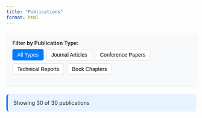 ```yaml
---
title: "Publications"
format: html
---
```


```{=html}
<style>
.filter-container {
  margin: 20px 0;
  padding: 15px;
  background-color: #f8f9fa;
  border-radius: 8px;
  border: 1px solid #e9ecef;
}

.filter-group {
  margin-bottom: 15px;
}

.filter-label {
  font-weight: 600;
  margin-bottom: 8px;
  display: block;
}

.filter-buttons {
  display: flex;
  flex-wrap: wrap;
  gap: 8px;
}

.filter-btn {
  padding: 6px 12px;
  border: 1px solid #ddd;
  background: white;
  border-radius: 4px;
  cursor: pointer;
  font-size: 14px;
  transition: all 0.2s;
}

.filter-btn:hover {
  background-color: #e9ecef;
}

.filter-btn.active {
  background-color: #007bff;
  color: white;
  border-color: #007bff;
}

.year-group {
  margin-bottom: 30px;
}

.year-header {
  font-size: 24px;
  font-weight: 700;
  color: #333;
  margin-bottom: 20px;
  padding-bottom: 8px;
  border-bottom: 2px solid #007bff;
}

.publication {
  margin-bottom: 25px;
  padding: 20px;
  background: white;
  border: 1px solid #e9ecef;
  border-radius: 8px;
  box-shadow: 0 2px 4px rgba(0,0,0,0.1);
  transition: all 0.2s;
}

.publication:hover {
  box-shadow: 0 4px 8px rgba(0,0,0,0.15);
  transform: translateY(-2px);
}

.publication.selected {
  border-left: 4px solid #28a745;
  background: #f8fff9;
}

.pub-title {
  font-size: 18px;
  font-weight: 600;
  color: #333;
  margin-bottom: 8px;
}

.pub-authors {
  font-style: italic;
  color: #666;
  margin-bottom: 6px;
}

.pub-venue {
  color: #555;
  margin-bottom: 8px;
}

.pub-meta {
  display: flex;
  gap: 15px;
  margin-bottom: 10px;
  flex-wrap: wrap;
}

.pub-year {
  font-weight: 600;
  color: #007bff;
}

.pub-type {
  background: #6c757d;
  color: white;
  padding: 2px 8px;
  border-radius: 12px;
  font-size: 12px;
  font-weight: 500;
}

.pub-link {
  color: #007bff;
  text-decoration: none;
  font-weight: 500;
}

.pub-link:hover {
  text-decoration: underline;
}

.no-results {
  text-align: center;
  color: #666;
  font-style: italic;
  margin: 40px 0;
}

.stats {
  background: #e7f3ff;
  padding: 15px;
  border-radius: 8px;
  margin-bottom: 20px;
  border-left: 4px solid #007bff;
}
</style>
```

```{=html}
<div class="filter-container">
  <div class="filter-group">
    <label class="filter-label">Filter by Publication Type:</label>
    <div class="filter-buttons">
      <button class="filter-btn active" data-type="all">All Types</button>
      <button class="filter-btn" data-type="Journal Article">Journal Articles</button>
      <button class="filter-btn" data-type="Conference Paper">Conference Papers</button>
      <button class="filter-btn" data-type="Technical Report">Technical Reports</button>
      <button class="filter-btn" data-type="Book Chapter">Book Chapters</button>
    </div>
  </div>
</div>

<div class="stats" id="stats">
  Showing <span id="visible-count">30</span> of <span id="total-count">30</span> publications
</div>

<div id="publications-container"></div>

<div class="no-results" id="no-results" style="display: none;">
  No publications found matching the selected filters.
</div>
```

```{=html}
<script>
const publications = [
  {
    title: "ExplOrs: Explanation oracles and the architecture of explainability",
    authors: ["R. Pappu"],
    venue: "Unpublished manuscript",
    year: 2020,
    type: "Technical Report",
    pdf: "https://nbviewer.jupyter.org/github/rpappu/pdf-publications/blob/master/Pappu-ExplOrs-Final-2020.pdf",
    selected: false
  },
  {
    title: "D3 - A system for recording complex experiments with an extension of SigMF",
    authors: ["A. Mohan", "R. Pappu", "S. Shadmand"],
    venue: "Proceedings of the GNU Radio Conference",
    year: 2018,
    type: "Conference Paper",
    pdf: "https://nbviewer.jupyter.org/github/rpappu/pdf-publications/blob/master/MohanPappuSHadmandGRCON2018.pdf",
    selected: false
  },
  {
    title: "Visualizing Uncertainty in Human Geography Data",
    authors: ["A. Brennen", "N. Miller", "R. Pappu", "K. Pernia", "L. Porter"],
    venue: "Technical Report",
    year: 2017,
    type: "Technical Report",
    pdf: "https://nbviewer.jupyter.org/github/rpappu/pdf-publications/blob/master/Uncertainty-Report_PUBLIC.pdf",
    selected: false
  },
  {
    title: "Making IRL Computable: the inevitable Internet of Things",
    authors: ["R. Pappu"],
    venue: "IQT Quarterly",
    year: 2016,
    type: "Technical Report",
    pdf: "https://nbviewer.jupyter.org/github/rpappu/pdf-publications/blob/master/IQT%20Quarterly%20Summer%202016%20-%20The%20Inevitable%20Internet%20of%20Things.pdf",
    selected: false
  },
  {
    title: "An Optimal Q-Algorithm For ISO 18000-6C UHF RFID",
    authors: ["Y. Maguire", "R. Pappu"],
    venue: "IEEE Transactions in Automation Science and Engineering",
    year: 2009,
    type: "Journal Article",
    pdf: "https://nbviewer.jupyter.org/github/rpappu/pdf-publications/blob/master/MaguirePappuIEEETrans2009.pdf",
    selected: false
  },
  {
    title: "Computational Display Holography",
    authors: ["W. Plesniak", "R. Pappu", "J. Underkoffler", "M. Lucente", "P. St-Hilaire"],
    venue: "Holographic Imaging",
    year: 2008,
    type: "Book Chapter",
    pdf: "",
    selected: false
  },
  {
    title: "Unidirectional Secret Sharing Across Time and Space with Applications to RFID Security",
    authors: ["A. Juels", "R. Pappu", "B. Parno"],
    venue: "Proceedings of Usenix Security",
    year: 2008,
    type: "Conference Paper",
    pdf: "https://nbviewer.jupyter.org/github/rpappu/pdf-publications/blob/master/2008-044.pdf",
    selected: false
  },
  {
    title: "Reconfigurable Image Projection Holograms",
    authors: ["W. Plesniak", "M. Halle", "V. M. Bove", "J. Barabas", "R. Pappu"],
    venue: "Journal of Optical Engineering",
    year: 2006,
    type: "Journal Article",
    pdf: "",
    selected: false
  },
  {
    title: "RFID Privacy: An Overview of Problems and Proposed Solutions",
    authors: ["S. Garfinkel", "A. Juels", "R. Pappu"],
    venue: "IEEE Security and Privacy",
    year: 2005,
    type: "Journal Article",
    pdf: "https://nbviewer.jupyter.org/github/rpappu/pdf-publications/blob/master/GarfinkelJuelsPappuIEEESP2005.pdf",
    selected: false
  },
  {
    title: "Squealing Euros: Privacy Protection in RFID-enabled banknotes",
    authors: ["A. Juels", "R. Pappu"],
    venue: "Proceedings of the Financial Cryptography '03 conference",
    year: 2003,
    type: "Conference Paper",
    pdf: "https://nbviewer.jupyter.org/github/rpappu/pdf-publications/blob/master/JuelsPappu-Euros-2003.pdf",
    selected: true
  },
  {
    title: "Haptic Holography: A Primitive Computational Plastic",
    authors: ["W. Plesniak", "R. Pappu", "S. Benton"],
    venue: "Proceedings of the IEEE",
    year: 2003,
    type: "Journal Article",
    pdf: "https://nbviewer.jupyter.org/github/rpappu/pdf-publications/blob/master/PlesniakPappuBenton-IEEE-2003.pdf",
    selected: true
  },
  {
    title: "Physical One-Way Functions",
    authors: ["R. Pappu"],
    venue: "CryptoBytes Technical Newsletter, RSA Laboratories",
    year: 2003,
    type: "Technical Report",
    pdf: "https://nbviewer.jupyter.org/github/rpappu/pdf-publications/blob/master/Pappu-Cryptobytes-2003.pdf",
    selected: false
  },
  {
    title: "Physical One-Way Functions",
    authors: ["R. Pappu", "B. Recht", "J. Taylor", "N. Gershenfeld"],
    venue: "Science",
    year: 2002,
    type: "Journal Article",
    pdf: "https://nbviewer.jupyter.org/github/rpappu/pdf-publications/blob/master/Pappu-Science-2002.pdf",
    selected: true
  },
  {
    title: "Multi-Band, Low-Cost EPC Tag Reader",
    authors: ["M. Reynolds", "J. Richards", "S. Pathare", "H. Tsai", "Y. Maguire", "R. Post", "R. Pappu", "B. Schoner"],
    venue: "Technical Report",
    year: 2002,
    type: "Technical Report",
    pdf: "https://nbviewer.jupyter.org/github/rpappu/pdf-publications/blob/master/ReynoldsEtAl02.pdf",
    selected: false
  },
  {
    title: "Tangible, Dynamic Holographic Images",
    authors: ["W. Plesniak", "R. Pappu", "S. Benton"],
    venue: "Three-Dimensional Holographic Imaging",
    year: 2002,
    type: "Book Chapter",
    pdf: "https://nbviewer.jupyter.org/github/rpappu/pdf-publications/blob/master/PlesniakPappuBenton-Wiley-2002.pdf",
    selected: false
  },
  {
    title: "An installation of interactive furniture",
    authors: ["O. Omojola", "E. R. Post", "M. D. Hancher", "Y. Maguire", "R. Pappu", "B. Schoner", "P. R. Russo", "R. Fletcher", "N. Gershenfeld"],
    venue: "IBM Systems Journal",
    year: 2000,
    type: "Journal Article",
    pdf: "https://nbviewer.jupyter.org/github/rpappu/pdf-publications/blob/master/OmojolaEtAl00.pdf",
    selected: false
  },
  {
    title: "A qualitative approach to classifying gaze direction",
    authors: ["R. Pappu", "P. Beardsley"],
    venue: "Proceedings of the Third IEEE International Conference on Automatic Face and Gesture Recognition, Nara, Japan",
    year: 1998,
    type: "Conference Paper",
    pdf: "https://nbviewer.jupyter.org/github/rpappu/pdf-publications/blob/master/PappuBeardlseyFG98.pdf",
    selected: false
  },
  {
    title: "Haptic interaction with holographic video images",
    authors: ["R. Pappu", "W. Plesniak"],
    venue: "Proceedings of the IS&T/SPIE's Symposium on Electronic Imaging, Practical, Holography XII, San Jose",
    year: 1998,
    type: "Conference Paper",
    pdf: "https://nbviewer.jupyter.org/github/rpappu/pdf-publications/blob/master/PappuPlesniak-SPIE-1998.pdf",
    selected: false
  },
  {
    title: "Coincident display using haptics and holographic video",
    authors: ["W. Plesniak", "R. Pappu"],
    venue: "Proceedings of ACM SIGCHI Conference on Human Factors in Computing Systems, Los Angeles",
    year: 1998,
    type: "Conference Paper",
    pdf: "https://nbviewer.jupyter.org/github/rpappu/pdf-publications/blob/master/PlesniakPappuCHI98.pdf",
    selected: false
  },
  {
    title: "A generalized pipeline for preview and rendering of synthetic holograms",
    authors: ["R. Pappu", "C. Sparrell", "J. Underkoffler", "A. Kropp", "B. Chen", "W. Plesniak"],
    venue: "Proceedings of the IS&T/SPIE's Symposium on Electronic Imaging, Practical, Holography XI, San Jose",
    year: 1997,
    type: "Conference Paper",
    pdf: "https://nbviewer.jupyter.org/github/rpappu/pdf-publications/blob/master/PappuEtAlSPIE97.pdf",
    selected: false
  },
  {
    title: "Wavelets for waveform coding of digital symbols",
    authors: ["P. Gandhi", "S. S. Rao", "R. Pappu"],
    venue: "IEEE Transactions on Signal Processing",
    year: 1997,
    type: "Journal Article",
    pdf: "https://nbviewer.jupyter.org/github/rpappu/pdf-publications/blob/master/GandhiRaoPappuIEEESP97.pdf",
    selected: true
  },
  {
    title: "Nonuniformly sampled computer-generated holograms",
    authors: ["R. Pappu"],
    venue: "Journal of Optical Engineering",
    year: 1996,
    type: "Journal Article",
    pdf: "https://nbviewer.jupyter.org/github/rpappu/pdf-publications/blob/master/Pappu-JOE-1996.pdf",
    selected: false
  },
  {
    title: "Minimum Pixel Holograms",
    authors: ["S. Benton", "R. Pappu"],
    venue: "Proceedings of the IS&T/SPIE's Symposium on Electronic Imaging, Practical Holography IX, San Jose",
    year: 1995,
    type: "Conference Paper",
    pdf: "https://nbviewer.jupyter.org/github/rpappu/pdf-publications/blob/master/BentonPappuSPIE95.pdf",
    selected: false
  },
  {
    title: "Scaling up the MIT holographic video system",
    authors: ["M. E. Lucente", "J. D. Sutter", "R. Pappu", "C. J. Sparrell", "S. A. Benton", "P. St.-Hilaire"],
    venue: "Proc. SPIE Vol. 2333, p. 374-380, Fifth International Symposium on Display Holography",
    year: 1995,
    type: "Conference Paper",
    pdf: "",
    selected: false
  },
  {
    title: "Progress in holographic video with the acousto-optical modulator display",
    authors: ["M. E. Lucente", "R. Pappu", "C. J. Sparrell", "S. A. Benton"],
    venue: "Proc. SPIE Vol. 2577, International Conference on Applications of Optical Holography",
    year: 1995,
    type: "Conference Paper",
    pdf: "",
    selected: false
  },
  {
    title: "Wavelets for baseband coding of waveforms",
    authors: ["P. Gandhi", "S. S. Rao", "R. Pappu"],
    venue: "Proceedings of the IEEE GLOBECOM",
    year: 1994,
    type: "Conference Paper",
    pdf: "https://nbviewer.jupyter.org/github/rpappu/pdf-publications/blob/master/GandhiRaoPappuGlobecom94.pdf",
    selected: false
  },
  {
    title: "On Waveform Coding Using Wavelets",
    authors: ["P. Gandhi", "S. S. Rao", "R. Pappu"],
    venue: "Proceedings of the IEEE Asilomar Conference on Signals, Systems, and Computers",
    year: 1993,
    type: "Conference Paper",
    pdf: "https://nbviewer.jupyter.org/github/rpappu/pdf-publications/blob/master/GandhiRaoPappuAsilomar93.pdf",
    selected: false
  },
  {
    title: "Hierarchical Wavelet Neural Networks",
    authors: ["S. S. Rao", "R. Pappu"],
    venue: "Proceedings of the IEEE-SP Workshop on Neural Networks for Signal Processing",
    year: 1993,
    type: "Conference Paper",
    pdf: "https://nbviewer.jupyter.org/github/rpappu/pdf-publications/blob/master/RaoPappuNNSP93.pdf",
    selected: false
  },
  {
    title: "Nonlinear Time Series Prediction Using Wavelet Networks",
    authors: ["S. S. Rao", "R. Pappu"],
    venue: "Proceedings of the World Congress on Neural Networks",
    year: 1993,
    type: "Conference Paper",
    pdf: "",
    selected: false
  }
];

let currentFilter = 'all';

function renderPublications() {
  const container = document.getElementById('publications-container');
  const noResults = document.getElementById('no-results');
  
  // Filter publications
  const filteredPubs = currentFilter === 'all' 
    ? publications 
    : publications.filter(pub => pub.type === currentFilter);
  
  // Group by year
  const groupedByYear = filteredPubs.reduce((groups, pub) => {
    if (!groups[pub.year]) {
      groups[pub.year] = [];
    }
    groups[pub.year].push(pub);
    return groups;
  }, {});
  
  // Sort years descending
  const sortedYears = Object.keys(groupedByYear).sort((a, b) => b - a);
  
  if (filteredPubs.length === 0) {
    container.innerHTML = '';
    noResults.style.display = 'block';
  } else {
    noResults.style.display = 'none';
    
    container.innerHTML = sortedYears.map(year => {
      const yearPubs = groupedByYear[year];
      return `
        <div class="year-group">
          <h2 class="year-header">${year}</h2>
          ${yearPubs.map(pub => `
            <div class="publication ${pub.selected ? 'selected' : ''}">
              <div class="pub-title">${pub.title}</div>
              <div class="pub-authors">${pub.authors.join(', ')}</div>
              <div class="pub-venue"><em>${pub.venue}</em></div>
              <div class="pub-meta">
                <span class="pub-year">${pub.year}</span>
                <span class="pub-type">${pub.type}</span>
              </div>
              ${pub.pdf ? `<a href="${pub.pdf}" class="pub-link" target="_blank">PDF</a>` : ''}
            </div>
          `).join('')}
        </div>
      `;
    }).join('');
  }
  
  // Update stats
  document.getElementById('visible-count').textContent = filteredPubs.length;
  document.getElementById('total-count').textContent = publications.length;
}

function setupFilters() {
  const filterButtons = document.querySelectorAll('.filter-btn');
  
  filterButtons.forEach(button => {
    button.addEventListener('click', () => {
      // Remove active class from all buttons
      filterButtons.forEach(btn => btn.classList.remove('active'));
      
      // Add active class to clicked button
      button.classList.add('active');
      
      // Update current filter
      currentFilter = button.dataset.type;
      
      // Re-render publications
      renderPublications();
    });
  });
}

// Initialize
document.addEventListener('DOMContentLoaded', () => {
  setupFilters();
  renderPublications();
});
</script>
```
